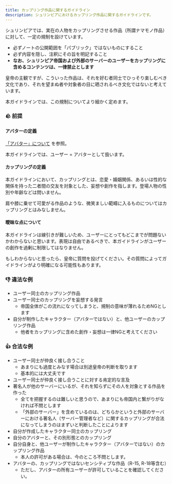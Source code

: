 ```yaml
---
title: カップリング作品に関するガイドライン
description: シュリンピアにおけるカップリング作品に関するガイドラインです。
---
```

シュリンピアでは、実在の人物をカップリングさせる作品（所謂ナマモノ作品）に対して、一定の規制を設けています。

- 必ずノートの公開範囲を「パブリック」ではないものにすること
- 必ず内容を隠し、注釈にその旨を明記すること
- **なお、シュリンピア帝国および外部のサーバーのユーザーをカップリングに含めるコンテンツは、一律禁止とします**

皇帝の主観ですが、こういった作品は、それを好む者同士でひっそり楽しむべき文化であり、それを望まぬ者や対象者の目に晒されるべき文化ではないと考えています。

本ガイドラインでは、この規制についてより細かく定めます。

### 🪨 前提

#### アバターの定義

[「アバター」について](/hints/about-avatars) を参照。

本ガイドラインでは、ユーザー = アバターとして扱います。

#### カップリングの定義

本ガイドラインにおいて、カップリングとは、恋愛・婚姻関係、あるいは性的な関係を持った二者間の交友を対象とした、妄想や創作を指します。登場人物の性別や年齢などは問いません。

肩や膝に乗せて可愛がる作品のような、微笑ましい範疇に入るものについてはカップリングとはみなしません。

#### 曖昧な点について

本ガイドラインは線引きが難しいため、ユーザーにとってもどこまでが問題ないかわからないと思います。表現は自由であるべきで、本ガイドラインがユーザーの創作を過剰に制限してはなりません。

もしわからないと思ったら、皇帝に質問を投げてください。その質問によってガイドラインがより明確になる可能性もあります。

### 👎 違法な例

- ユーザー同士のカップリング作品
- ユーザー同士のカップリングを妄想する発言
    - 帝国全体がこの流れになってしまうと、規制の意味が薄れるためNGとします
- 自分が制作したキャラクター（アバターではない）と、他ユーザーのカップリング作品
    - 他者をカップリングに含めた創作・妄想は一律NGと考えてください

### 👍 合法な例

- ユーザー同士が仲良く接し合うこと
    - あまりにも過度とみなす場合は別途皇帝の判断を取ります
    - 基本的には大丈夫です
- ユーザー同士が仲良く接し合うことに対する肯定的な言及
- 著名人が他のサーバーにいるが、それを知らずにその人を対象とする作品を作った
    - 全てを把握するのは難しいと思うので、あまりにも帝国内と繋がりがなければ不問とします
    - 「外部のサーバー」を含めているのは、どちらかというと外部のサーバーにおける著名人（サーバー管理者など）に関するカップリングが合法になってしまうのはまずいと判断したことによります
- 自分が作成したキャラクター同士のカップリング
- 自分のアバターと、その別形態とのカップリング
- 自分自身と、他ユーザーが制作したキャラクター（アバターではない）のカップリング作品
    - 本人の許可がある場合は、今のところ不問とします。
- アバターの、カップリングではないセンシティブな作品（R-15, R-18等含む）
    - ただし、アバターの所有ユーザーが許可していることを確認してください。